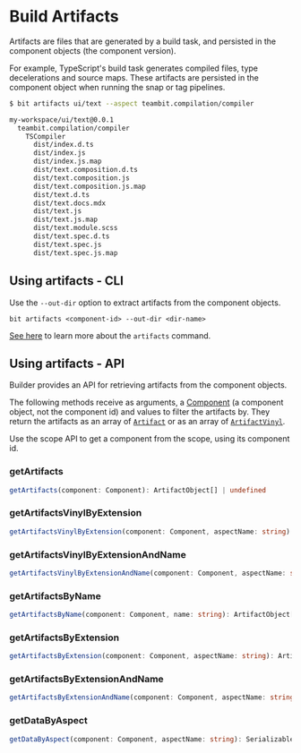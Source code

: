 # Build Artifacts

Artifacts are files that are generated by a build task, and persisted in the component objects (the component version).

For example, TypeScript's build task generates compiled files, type decelerations and source maps. These artifacts are persisted in the component object when running the snap or tag pipelines.

```bash title="Listing the TypeScript Aspect artifacts for component ui/text"
$ bit artifacts ui/text --aspect teambit.compilation/compiler

my-workspace/ui/text@0.0.1
  teambit.compilation/compiler
    TSCompiler
      dist/index.d.ts
      dist/index.js
      dist/index.js.map
      dist/text.composition.d.ts
      dist/text.composition.js
      dist/text.composition.js.map
      dist/text.d.ts
      dist/text.docs.mdx
      dist/text.js
      dist/text.js.map
      dist/text.module.scss
      dist/text.spec.d.ts
      dist/text.spec.js
      dist/text.spec.js.map
```

## Using artifacts - CLI

Use the `--out-dir` option to extract artifacts from the component objects.

```
bit artifacts <component-id> --out-dir <dir-name>
```

[See here](/reference/cli-reference#artifacts) to learn more about the `artifacts` command.

## Using artifacts - API

Builder provides an API for retrieving artifacts from the component objects.

The following methods receive as arguments, a [Component](https://bit.dev/teambit/component/component/~code/component.ts) (a component object, not the component id) and values to filter the artifacts by. They return the artifacts as an array of [`Artifact`](https://bit.dev/teambit/pipelines/builder/~code/artifact/artifact.ts) or as an array of [`ArtifactVinyl`](https://www.npmjs.com/package/vinyl).

Use the scope API to get a component from the scope, using its component id.

### getArtifacts

```ts
getArtifacts(component: Component): ArtifactObject[] | undefined
```

### getArtifactsVinylByExtension

```ts
getArtifactsVinylByExtension(component: Component, aspectName: string): Promise<ArtifactVinyl[]>
```

### getArtifactsVinylByExtensionAndName

```ts
getArtifactsVinylByExtensionAndName(component: Component, aspectName: string, name: string): Promise<ArtifactVinyl[]>
```

### getArtifactsByName

```ts
getArtifactsByName(component: Component, name: string): ArtifactObject[] | undefined
```

### getArtifactsByExtension

```ts
getArtifactsByExtension(component: Component, aspectName: string): ArtifactObject[] | undefined
```

### getArtifactsByExtensionAndName

```ts
getArtifactsByExtensionAndName(component: Component, aspectName: string, name: string): ArtifactObject[] | undefined
```

### getDataByAspect

```ts
getDataByAspect(component: Component, aspectName: string): Serializable | undefined
```
